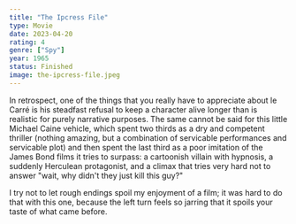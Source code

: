 ```yaml
---
title: "The Ipcress File"
type: Movie
date: 2023-04-20
rating: 4
genre: ["Spy"]
year: 1965
status: Finished
image: the-ipcress-file.jpeg
---
```


In retrospect, one of the things that you really have to appreciate about le Carré is
his steadfast refusal to keep a character alive longer than is realistic for purely
narrative purposes. The same cannot be said for this little Michael Caine vehicle,
which spent two thirds as a dry and competent thriller (nothing amazing, but a combination
of servicable performances and servicable plot) and then spent the last third as a poor
imitation of the James Bond films it tries to surpass: a cartoonish villain with hypnosis,
a suddenly Herculean protagonist, and a climax that tries very hard not to answer "wait,
why didn't they just kill this guy?"

I try not to let rough endings spoil my enjoyment of a film; it was hard to do that with this one,
because the left turn feels so jarring that it spoils your taste of what came before.
